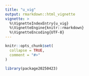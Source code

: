```yaml
---
title: "u_vig"
output: rmarkdown::html_vignette
vignette: >
  %\VignetteIndexEntry{u_vig}
  %\VignetteEngine{knitr::rmarkdown}
  %\VignetteEncoding{UTF-8}
---
```


```r
knitr::opts_chunk$set(
  collapse = TRUE,
  comment = "#>"
)
```

```r
library(package20250423)
```
